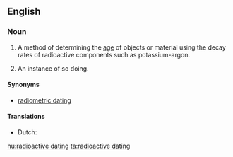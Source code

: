 ==English==

===Noun===
{{en-noun|-|s|head=[[radioactive]] [[dating]]}}

# {{context|uncountable|lang=en}} A method of determining the [[age]] of objects or material using the decay rates of radioactive components such as potassium-argon.
# {{context|countable|lang=en}} An instance of so doing.

====Synonyms====
* [[radiometric dating]]

====Translations====
{{checktrans-top}}
* Dutch: {{t|nl|radiometrische datering|f}}
{{trans-mid}}
{{trans-bottom}}

[[hu:radioactive dating]]
[[ta:radioactive dating]]